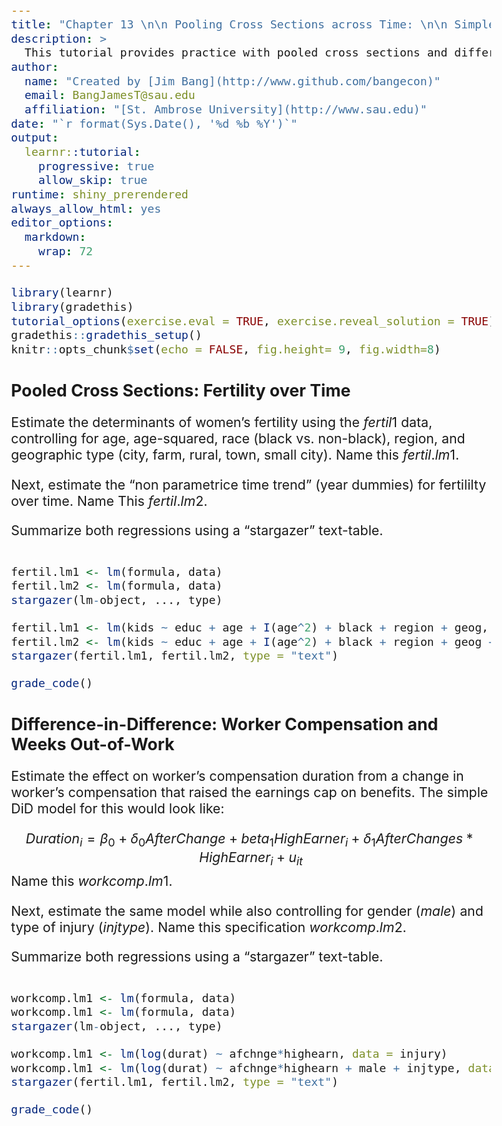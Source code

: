 ```yaml
---
title: "Chapter 13 \n\n Pooling Cross Sections across Time: \n\n Simple Panel Data Methods"
description: >
  This tutorial provides practice with pooled cross sections and difference-in-difference methods.
author: 
  name: "Created by [Jim Bang](http://www.github.com/bangecon)"
  email: BangJamesT@sau.edu
  affiliation: "[St. Ambrose University](http://www.sau.edu)"
date: "`r format(Sys.Date(), '%d %b %Y')`"
output: 
  learnr::tutorial:
    progressive: true
    allow_skip: true
runtime: shiny_prerendered
always_allow_html: yes
editor_options: 
  markdown: 
    wrap: 72
---
```


<style type="text/css">
h1{font-size: 24pt}
h2{font-size: 20pt}
h3{font-size: 18pt}
h4,h5,h6{font-size: 16pt}
body{font-size: 16pt}
</style>

```r
library(learnr)
library(gradethis)
tutorial_options(exercise.eval = TRUE, exercise.reveal_solution = TRUE)
gradethis::gradethis_setup()
knitr::opts_chunk$set(echo = FALSE, fig.height= 9, fig.width=8)
```

## Pooled Cross Sections: Fertility over Time

Estimate the determinants of women's fertility using the $fertil1$ data, controlling for age, age-squared, race (black vs. non-black), region, and geographic type (city, farm, rural, town, small city). Name this $fertil.lm1$.

Next, estimate the "non parametrice time trend" (year dummies) for fertililty over time. Name This $fertil.lm2$.

Summarize both regressions using a "stargazer" text-table.

```r

```

```r
fertil.lm1 <- lm(formula, data)
fertil.lm2 <- lm(formula, data)
stargazer(lm-object, ..., type)
```

```r
fertil.lm1 <- lm(kids ~ educ + age + I(age^2) + black + region + geog, data = fertil1)
fertil.lm2 <- lm(kids ~ educ + age + I(age^2) + black + region + geog + factor(year), data = fertil1)
stargazer(fertil.lm1, fertil.lm2, type = "text")
```

```r
grade_code()
```

## Difference-in-Difference: Worker Compensation and Weeks Out-of-Work

Estimate the effect on worker's compensation duration from a change in worker's compensation that raised the earnings cap on benefits. The simple DiD model for this would look like:

$$Duration_i = \beta_0 + \delta_0After Change + beta_1HighEarner_i + \delta_1AfterChanges*HighEarner_i +  u_{it}$$ Name this $workcomp.lm1$.

Next, estimate the same model while also controlling for gender ($male$) and type of injury ($injtype$). Name this specification $workcomp.lm2$.

Summarize both regressions using a "stargazer" text-table.

```r

```

```r
workcomp.lm1 <- lm(formula, data)
workcomp.lm1 <- lm(formula, data)
stargazer(lm-object, ..., type)
```

```r
workcomp.lm1 <- lm(log(durat) ~ afchnge*highearn, data = injury)
workcomp.lm1 <- lm(log(durat) ~ afchnge*highearn + male + injtype, data = injury)
stargazer(fertil.lm1, fertil.lm2, type = "text")
```

```r
grade_code()
```
